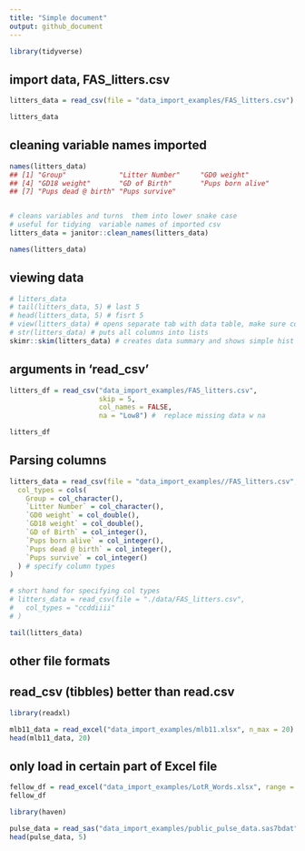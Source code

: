 ```yaml
---
title: "Simple document"
output: github_document
---
```


```r
library(tidyverse)
```

## import data, FAS_litters.csv

```r

litters_data = read_csv(file = "data_import_examples/FAS_litters.csv")

litters_data

```

## cleaning variable names imported

```r
names(litters_data)
## [1] "Group"             "Litter Number"     "GD0 weight"       
## [4] "GD18 weight"       "GD of Birth"       "Pups born alive"  
## [7] "Pups dead @ birth" "Pups survive"


# cleans variables and turns  them into lower snake case
# useful for tidying  variable names of imported csv
litters_data = janitor::clean_names(litters_data) 

names(litters_data)
```

## viewing data

```r
# litters_data
# tail(litters_data, 5) # last 5
# head(litters_data, 5) # fisrt 5
# view(litters_data) # opens separate tab with data table, make sure commented when knitting
# str(litters_data) # puts all columns into lists
skimr::skim(litters_data) # creates data summary and shows simple hist for each var

```

## arguments in 'read_csv'

```r

litters_df = read_csv("data_import_examples/FAS_litters.csv",
                      skip = 5,
                      col_names = FALSE,
                      na = "Low8") #  replace missing data w na

litters_df
```

## Parsing columns

```r

litters_data = read_csv(file = "data_import_examples//FAS_litters.csv",
  col_types = cols(
    Group = col_character(),
    `Litter Number` = col_character(),
    `GD0 weight` = col_double(),
    `GD18 weight` = col_double(),
    `GD of Birth` = col_integer(),
    `Pups born alive` = col_integer(),
    `Pups dead @ birth` = col_integer(),
    `Pups survive` = col_integer()
  ) # specify column types
)

# short hand for specifying col types
# litters_data = read_csv(file = "./data/FAS_litters.csv",
#   col_types = "ccddiiii"
# )

tail(litters_data)


```

## other file formats

## read_csv (tibbles) better than read.csv

```r

library(readxl)

mlb11_data = read_excel("data_import_examples/mlb11.xlsx", n_max = 20)
head(mlb11_data, 20)

```
## only load in certain part of Excel file
```r

fellow_df = read_excel("data_import_examples/LotR_Words.xlsx", range = "B3:D6")
fellow_df
```



```r

library(haven)

pulse_data = read_sas("data_import_examples/public_pulse_data.sas7bdat")
head(pulse_data, 5)

```






